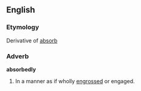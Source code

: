 ==English==

===Etymology===
Derivative of [[absorb]]
===Adverb===
'''absorbedly'''

#In a manner as if wholly [[engrossed]] or engaged.